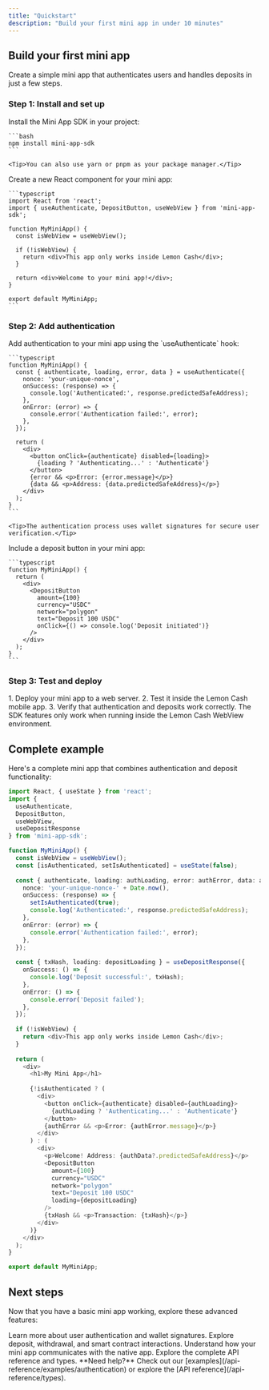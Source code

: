 ```yaml
---
title: "Quickstart"
description: "Build your first mini app in under 10 minutes"
---
```


## Build your first mini app

Create a simple mini app that authenticates users and handles deposits in just a few steps.

### Step 1: Install and set up

<AccordionGroup>
  <Accordion icon="download" title="Install the SDK">
    Install the Mini App SDK in your project:
    
    ```bash
    npm install mini-app-sdk
    ```
    
    <Tip>You can also use yarn or pnpm as your package manager.</Tip>
  </Accordion>
  <Accordion icon="code" title="Create your mini app">
    Create a new React component for your mini app:
    
    ```typescript
    import React from 'react';
    import { useAuthenticate, DepositButton, useWebView } from 'mini-app-sdk';
    
    function MyMiniApp() {
      const isWebView = useWebView();
      
      if (!isWebView) {
        return <div>This app only works inside Lemon Cash</div>;
      }
      
      return <div>Welcome to your mini app!</div>;
    }
    
    export default MyMiniApp;
    ```
  </Accordion>
</AccordionGroup>

### Step 2: Add authentication

<AccordionGroup>
  <Accordion icon="key" title="Implement user authentication">
    Add authentication to your mini app using the `useAuthenticate` hook:
    
    ```typescript
    function MyMiniApp() {
      const { authenticate, loading, error, data } = useAuthenticate({
        nonce: 'your-unique-nonce',
        onSuccess: (response) => {
          console.log('Authenticated:', response.predictedSafeAddress);
        },
        onError: (error) => {
          console.error('Authentication failed:', error);
        },
      });
      
      return (
        <div>
          <button onClick={authenticate} disabled={loading}>
            {loading ? 'Authenticating...' : 'Authenticate'}
          </button>
          {error && <p>Error: {error.message}</p>}
          {data && <p>Address: {data.predictedSafeAddress}</p>}
        </div>
      );
    }
    ```
    
    <Tip>The authentication process uses wallet signatures for secure user verification.</Tip>
  </Accordion>
  <Accordion icon="wallet" title="Add deposit functionality">
    Include a deposit button in your mini app:
    
    ```typescript
    function MyMiniApp() {
      return (
        <div>
          <DepositButton
            amount={100}
            currency="USDC"
            network="polygon"
            text="Deposit 100 USDC"
            onClick={() => console.log('Deposit initiated')}
          />
        </div>
      );
    }
    ```
  </Accordion>
</AccordionGroup>

### Step 3: Test and deploy

<Accordion icon="rocket" title="Test your mini app">
  1. Deploy your mini app to a web server.
  2. Test it inside the Lemon Cash mobile app.
  3. Verify that authentication and deposits work correctly.
  
  <Warning>
  The SDK features only work when running inside the Lemon Cash WebView environment.
  </Warning>
</Accordion>

## Complete example

Here's a complete mini app that combines authentication and deposit functionality:

```typescript
import React, { useState } from 'react';
import { 
  useAuthenticate, 
  DepositButton, 
  useWebView,
  useDepositResponse 
} from 'mini-app-sdk';

function MyMiniApp() {
  const isWebView = useWebView();
  const [isAuthenticated, setIsAuthenticated] = useState(false);
  
  const { authenticate, loading: authLoading, error: authError, data: authData } = useAuthenticate({
    nonce: 'your-unique-nonce-' + Date.now(),
    onSuccess: (response) => {
      setIsAuthenticated(true);
      console.log('Authenticated:', response.predictedSafeAddress);
    },
    onError: (error) => {
      console.error('Authentication failed:', error);
    },
  });
  
  const { txHash, loading: depositLoading } = useDepositResponse({
    onSuccess: () => {
      console.log('Deposit successful:', txHash);
    },
    onError: () => {
      console.error('Deposit failed');
    },
  });
  
  if (!isWebView) {
    return <div>This app only works inside Lemon Cash</div>;
  }
  
  return (
    <div>
      <h1>My Mini App</h1>
      
      {!isAuthenticated ? (
        <div>
          <button onClick={authenticate} disabled={authLoading}>
            {authLoading ? 'Authenticating...' : 'Authenticate'}
          </button>
          {authError && <p>Error: {authError.message}</p>}
        </div>
      ) : (
        <div>
          <p>Welcome! Address: {authData?.predictedSafeAddress}</p>
          <DepositButton
            amount={100}
            currency="USDC"
            network="polygon"
            text="Deposit 100 USDC"
            loading={depositLoading}
          />
          {txHash && <p>Transaction: {txHash}</p>}
        </div>
      )}
    </div>
  );
}

export default MyMiniApp;
```

## Next steps

Now that you have a basic mini app working, explore these advanced features:

<CardGroup cols={2}>

<Card title="Authentication" icon="key" href="/hooks/use-authenticate">
  Learn more about user authentication and wallet signatures.
</Card>

<Card title="Transactions" icon="wallet" href="/components/deposit-button">
  Explore deposit, withdrawal, and smart contract interactions.
</Card>

<Card title="WebView Communication" icon="message-circle" href="/concepts/webview-communication">
  Understand how your mini app communicates with the native app.
</Card>

<Card title="API Reference" icon="book" href="/api-reference/types">
  Explore the complete API reference and types.
</Card>

</CardGroup>

<Note>
  **Need help?** Check out our [examples](/api-reference/examples/authentication) or explore the [API reference](/api-reference/types).
</Note>
